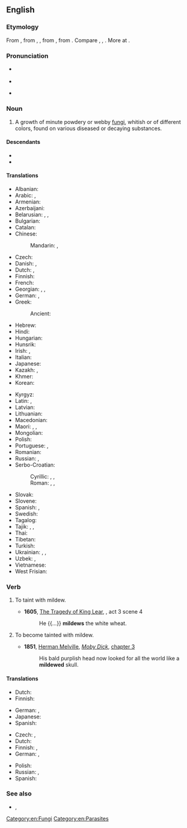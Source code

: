 ==English==

===Etymology===
From {{inh|en|enm|mildewe}}, from {{inh|en|ang|meledeaw|meledēaw}}, {{m|ang|mildēaw}}, from {{inh|en|gmw-pro|*milidauw}}, from {{af|gmw-pro|*mil|t1=honey|*dauw|t2=dew|nocat=1}}. Compare {{cog|fy|moaldau}}, {{cog|nl|meeldauw}}, {{cog|de|Mehltau}}. More at {{l|en|dew}}.

===Pronunciation===
* {{a|UK}} {{IPA|en|/ˈmɪl.djuː/}}
* {{audio|en|LL-Q1860 (eng)-Vealhurl-mildew.wav|Audio (Southern England)}}
* {{a|US}} {{IPA|en|/ˈmɪl.d(j)u/}}

===Noun===
{{en-noun|-}}

# {{lb|en|plant disease}} A growth of minute powdery or webby [[Fungi|fungi]], whitish or of different colors, found on various diseased or decaying substances.

====Descendants====
* {{desc|fr|mildiou|bor=1}}
* {{desc|pt|míldio|bor=1}}

====Translations====
{{trans-top|growth of minute fungi}}
* Albanian: {{t+|sq|myk|m}}
* Arabic: {{t|ar|تَعَفُّن|m}}, {{t|ar|عُفُونَة|f}}
* Armenian: {{t+|hy|բորբոս}}
* Azerbaijani: {{t|az|kif}}
* Belarusian: {{t|be|цвіль|f|sc=Cyrl}}, {{t|be|пле́сня|f|sc=Cyrl}}, {{t|be|бро́сня|f|sc=Cyrl}}
* Bulgarian: {{t+|bg|пле́сен|f|sc=Cyrl}}
* Catalan: {{t|ca|míldiu}}
* Chinese:
*: Mandarin: {{t+|cmn|霉菌|tr=méijūn|sc=Hani}}, {{t+|cmn|霉|tr=méi|sc=Hani}}
* Czech: {{t+|cs|plíseň|f}}
* Danish: {{t+|da|meldug}}, {{t|da|mug|n|c}}
* Dutch: {{t+|nl|schimmel|m}}, {{t+|nl|meeldauw|m}}
* Finnish: {{t+|fi|home}}
* French: {{t+|fr|mildiou|m}}
* Georgian: {{t|ka|ობი|sc=Geor}}, {{t|ka|მილდიუ}}, {{t|ka|ჭრაქი}}
* German: {{t+|de|Mehltau|m}}, {{t+|de|Schimmel|m}}
* Greek: {{t+|el|μούχλα|f|sc=Grek}}
*: Ancient: {{t|grc|ἐρυσίβη|f}}
* Hebrew: {{t+|he|טַחַב|m|tr=takhav|sc=Hebr}}
* Hindi: {{t|hi|फफूंदी|sc=Deva}}
* Hungarian: {{t+|hu|lisztharmat}}
* Hunsrik: {{t|hrx|Milldau|m}}
* Irish: {{t|ga|caonach liath|m}}, {{t|ga|coincleach|f}}
* Italian: {{t+|it|muffa|f}}
* Japanese: {{t+|ja|黴|tr=かび, kabi|sc=Jpan}}
* Kazakh: {{t|kk|зай|sc=Cyrl}}, {{t|kk|зең|sc=Cyrl}}
* Khmer: {{t-needed|km}}
* Korean: {{t|ko|곰팡이}}
{{trans-mid}}
* Kyrgyz: {{t|ky|көк дат|sc=Cyrl}}
* Latin: {{t|la|aurūgō|f}}, {{t|la|rōbīgō|f}}
* Latvian: {{t|lv|pelējums|m}}
* Lithuanian: {{t|lt|miltligė|f}}
* Macedonian: {{t|mk|му́вла|f|sc=Cyrl}}
* Maori: {{t|mi|kūpā}}, {{t|mi|kāhekaheka}}, {{t|mi|hōpurupuru}}
* Mongolian: {{t+|mn|хөгц|sc=Cyrl}}
* Polish: {{t+|pl|pleśń|f}}
* Portuguese: {{t|pt|míldio|m}}, {{t+|pt|mofo|m}}
* Romanian: {{t+|ro|mucegai}}
* Russian: {{t+|ru|пле́сень|f}}, {{t+|ru|ми́лдью|f}}
* Serbo-Croatian:
*: Cyrillic: {{t|sh|плесан|f}}, {{t|sh|плијесан|f}}, {{t|sh|буђ|m|f}}
*: Roman: {{t+|sh|plesan|f}}, {{t+|sh|plijesan|f}}, {{t+|sh|buđ|m|f}}
* Slovak: {{t+|sk|pleseň|f}}
* Slovene: {{t|sl|plesen|f}}
* Spanish: {{t+|es|moho|m}}, {{t|es|mildiu}}
* Swedish: {{t+|sv|mjöldagg}}
* Tagalog: {{t|tl|tagulamin}}
* Tajik: {{t|tg|мағор|sc=Cyrl}}, {{t|tg|пӯпанак|sc=Cyrl}}, {{t|tg|карра|sc=Cyrl}}
* Thai: {{t-needed|th}}
* Tibetan: {{t|bo|ཧམ་འབུ}}
* Turkish: {{t+|tr|küf}}
* Ukrainian: {{t|uk|плі́снява|sc=Cyrl}}, {{t+|uk|цвіль|f|sc=Cyrl}}, {{t+|uk|плі́сень|f|sc=Cyrl}}
* Uzbek: {{t+|uz|mogʻor}}, {{t+|uz|poʻpanak}}
* Vietnamese: {{t+|vi|mốc}}
* West Frisian: {{t|fy|skimmel}}
{{trans-bottom}}

===Verb===
{{en-verb}}

# {{lb|en|transitive}} To taint with mildew.
#* '''1605''', [[s:The Tragedy of King Lear|The Tragedy of King Lear]], {{w|William Shakespeare}}, act 3 scene 4
#*: He {{...}} '''mildews''' the white wheat.
# {{lb|en|intransitive}} To become tainted with mildew.
#* '''1851''', [[w:Herman Melville|Herman Melville]], ''[[w:Moby Dick|Moby Dick]]'', [[s:Moby-Dick/Chapter 3|chapter 3]]
#*: His bald purplish head now looked for all the world like a '''mildewed''' skull.

====Translations====
{{trans-top|to taint with mildew}}
* Dutch: {{t|nl|met meeldauw bedekken}}
* Finnish: {{t+|fi|homehduttaa}}
{{trans-mid}}
* German: {{t+|de|schimmeln}}, {{t+|de|verschimmeln}}
* Japanese: {{t+|ja|かびる|tr=kabiru}}
* Spanish: {{t+|es|enmohecer}}
{{trans-bottom}}

{{trans-top|to become tainted with mildew}}
* Czech: {{t|cs|zplesnivět|pf}}, {{t|cs|plesnivět|impf}}
* Dutch: {{t+|nl|beschimmelen}}
* Finnish: {{t+|fi|homehtua}}, {{t|fi|[[saada]] [[homehtua|homehtumaan]]}}
* German: {{t+|de|verschimmeln}}, {{t+|de|schimmeln}}
{{trans-mid}}
* Polish: {{t|pl|pleśnieć|impf}}
* Russian: {{t+|ru|плесневе́ть|impf}}, {{t+|ru|заплесневе́ть|pf}}
* Spanish: {{t+|es|enmohecer}}
{{trans-bottom}}

===See also===
* {{l|en|mould}}, {{l|en|mold}}

[[Category:en:Fungi]]
[[Category:en:Parasites]]